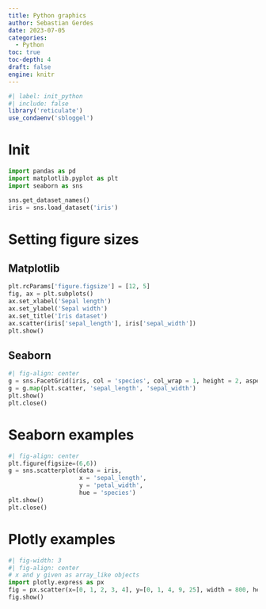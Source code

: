 ```yaml
---
title: Python graphics
author: Sebastian Gerdes
date: 2023-07-05
categories:
  - Python
toc: true
toc-depth: 4
draft: false
engine: knitr
---
```


```r
#| label: init_python
#| include: false
library('reticulate')
use_condaenv('sbloggel')
```



# Init
```python
import pandas as pd
import matplotlib.pyplot as plt
import seaborn as sns

sns.get_dataset_names()
iris = sns.load_dataset('iris')

```


# Setting figure sizes
## Matplotlib
```python
plt.rcParams['figure.figsize'] = [12, 5]
fig, ax = plt.subplots()
ax.set_xlabel('Sepal length')
ax.set_ylabel('Sepal width')
ax.set_title('Iris dataset')
ax.scatter(iris['sepal_length'], iris['sepal_width'])
plt.show()
```

## Seaborn
```python
#| fig-align: center
g = sns.FacetGrid(iris, col = 'species', col_wrap = 1, height = 2, aspect = 2)
g = g.map(plt.scatter, 'sepal_length', 'sepal_width')
plt.show()
plt.close()
```

# Seaborn examples
```python
#| fig-align: center
plt.figure(figsize=(6,6))
g = sns.scatterplot(data = iris, 
                    x = 'sepal_length', 
                    y = 'petal_width', 
                    hue = 'species')
plt.show()
plt.close()
```

# Plotly examples
```python
#| fig-width: 3
#| fig-align: center
# x and y given as array_like objects
import plotly.express as px
fig = px.scatter(x=[0, 1, 2, 3, 4], y=[0, 1, 4, 9, 25], width = 800, height = 800)
fig.show()
```

